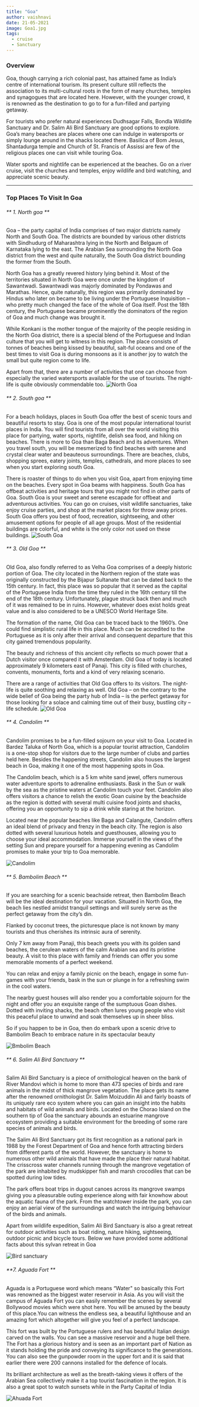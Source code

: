 ```yaml
---
title: "Goa"
author: vaishnavi
date: 21-05-2021
image: Goa1.jpg
tags:
  - cruise
  - Sanctuary
---
```

### Overview

Goa, though carrying a rich colonial past, has attained fame as India’s centre of international tourism. Its present culture still reflects the association to its multi-cultural roots in the form of many churches, temples and synagogues that are located here. However, with the younger crowd, it is renowned as the destination to go to for a fun-filled and partying getaway.

For tourists who prefer natural experiences Dudhsagar Falls, Bondla Wildlife Sanctuary and Dr. Salim Ali Bird Sanctuary are good options to explore. Goa’s many beaches are places where one can indulge in watersports or simply lounge around in the shacks located there. Basilica of Bom Jesus, Shantadurga temple and Church of St. Francis of Assissi are few of the religious places one can visit while touring Goa. 

Water sports and nightlife can be experienced at the beaches. Go on a river cruise, visit the churches and temples, enjoy wildlife and bird watching, and appreciate scenic beauty.

------
### Top Places To Visit In Goa


###### ** 1. North goa **


Goa – the party capital of India comprises of two major districts namely North and South Goa. The districts are bounded by various other districts with Sindhudurg of Maharashtra lying in the North and Belgaum of Karnataka lying to the east. The Arabian Sea surrounding the North Goa district from the west and quite naturally, the South Goa district bounding the former from the South.

North Goa has a greatly revered history lying behind it. Most of the territories situated in North Goa were once under the kingdom of Sawantwadi. Sawantwadi was majorly dominated by Pondawas and Marathas. Hence, quite naturally, this region was primarily dominated by Hindus who later on became to be living under the Portuguese Inquisition – who pretty much changed the face of the whole of Goa itself. Post the 18th century, the Portuguese became prominently the dominators of the region of Goa and much change was brought it.

While Konkani is the mother tongue of the majority of the people residing in the North Goa district, there is a special blend of the Portuguese and Indian culture that you will get to witness in this region. The place consists of tonnes of beaches being kissed by beautiful, salt-ful oceans and one of the best times to visit Goa is during monsoons as it is another joy to watch the small but quite region come to life.

Apart from that, there are a number of activities that one can choose from especially the varied watersports available for the use of tourists. The night-life is quite obviously commendable too.
![North Goa](gov1.jpg)
###### ** 2. South goa **

For a beach holidays, places in South Goa offer the best of scenic tours and beautiful resorts to stay. Goa is one of the most popular international tourist places in India. You will find tourists from all over the world visiting this place for partying, water sports, nightlife, delish sea food, and hiking on beaches. There is more to Goa than Baga Beach and its adventures. When you travel south, you will be mesmerized to find beaches with serene and crystal clear water and beauteous surroundings. There are beaches, clubs, shopping sprees, eatery joints, temples, cathedrals, and more places to see when you start exploring south Goa.

There is roaster of things to do when you visit Goa, apart from enjoying time on the beaches. Every spot in Goa beams with happiness. South Goa has offbeat activities and heritage tours that you might not find in other parts of Goa. South Goa is your sweet and serene escapade for offbeat and adventurous activities. You can go on cruises, visit wildlife sanctuaries, take enjoy cruise parties, and shop at the market places for throw away prices. South Goa offers you best of food, recreation, sightseeing, and other amusement options for people of all age groups. Most of the residential buildings are colorful, and white is the only color not used on these buildings.
![South Goa](gov2.jpg)

###### ** 3. Old Goa **

Old Goa, also fondly referred to as Velha Goa comprises of a deeply historic portion of Goa. The city located in the Northern region of the state was originally constructed by the Bijapur Sultanate that can be dated back to the 15th century. In fact, this place was so popular that it served as the capital of the Portuguese India from the time they ruled in the 16th century till the end of the 18th century. Unfortunately, plague struck back then and much of it was remained to be in ruins. However, whatever does exist holds great value and is also considered to be a UNESCO World Heritage Site.

The formation of the name, Old Goa can be traced back to the 1960’s. One could find simplistic rural life in this place. Much can be accredited to the Portuguese as it is only after their arrival and consequent departure that this city gained tremendous popularity.

The beauty and richness of this ancient city reflects so much power that a Dutch visitor once compared it with Amsterdam. Old Goa of today is located approximately 9 kilometers east of Panaji. This city is filled with churches, convents, monuments, forts and a kind of very relaxing scenario.

There are a range of activities that Old Goa offers to its visitors. The night-life is quite soothing and relaxing as well. Old Goa – on the contrary to the wide belief of Goa being the party hub of India – is the perfect getaway for those looking for a solace and calming time out of their busy, bustling city – life schedule.
![Old Goa](gov03.jpg)

###### ** 4. Candolim **

Candolim promises to be a fun-filled sojourn on your visit to Goa. Located in Bardez Taluka of North Goa, which is a popular tourist attraction, Candolim is a one-stop shop for visitors due to the large number of clubs and parties held here. Besides the happening streets, Candolim also houses the largest beach in Goa, making it one of the most happening spots in Goa.  

The Candolim beach, which is a 5 km white sand jewel, offers numerous water adventure sports to adrenaline enthusiasts. Bask in the Sun or walk by the sea as the pristine waters at Candolim touch your feet. Candolim also offers visitors a chance to relish the exotic Goan cuisine by the beachside as the region is dotted with several multi cuisine food joints and shacks, offering you an opportunity to sip a drink while staring at the horizon.

Located near the popular beaches like Baga and Calangute, Candolim offers an ideal blend of privacy and frenzy in the beach city. The region is also dotted with several luxurious hotels and guesthouses, allowing you to choose your ideal accommodation. Immerse yourself in the views of the setting Sun and prepare yourself for a happening evening as Candolim promises to make your trip to Goa memorable. 

![Candolim](gov4.jpg)
###### ** 5. Bambolim Beach **

If you are searching for a scenic beachside retreat, then Bambolim Beach will be the ideal destination for your vacation. Situated in North Goa, the beach lies nestled amidst tranquil settings and will surely serve as the perfect getaway from the city’s din. 

Flanked by coconut trees, the picturesque place is not known by many tourists and thus cherishes its intrinsic aura of serenity. 

Only 7 km away from Panaji, this beach greets you with its golden sand beaches, the cerulean waters of the calm Arabian sea and its pristine beauty.
A visit to this place with family and friends can offer you some memorable moments of a perfect weekend.

You can relax and enjoy a family picnic on the beach, engage in some fun-games with your friends, bask in the sun or plunge in for a refreshing swim in the cool waters. 

The nearby guest houses will also render you a comfortable sojourn for the night and offer you an exquisite range of the sumptuous Goan dishes. Dotted with inviting shacks, the beach often lures young people who visit this peaceful place to unwind and soak themselves up in sheer bliss. 

So if you happen to be in Goa, then do embark upon a scenic drive to Bambolim Beach to embrace nature in its spectacular beauty

![Bmbolim Beach](gov5.jpg)

###### ** 6. Salim Ali Bird Sanctuary **
 Salim Ali Bird Sanctuary  is a piece of ornithological heaven on the bank of River Mandovi which is home to more than 473 species of birds and rare animals in the midst of thick mangrove vegetation. The place gets its name after the renowned ornithologist Dr. Salim Moizuddin Ali and fairly boasts of its uniquely rare eco system where you can gain an insight into the habits and habitats of wild animals and birds. Located on the Chorao Island on the southern tip of Goa the sanctuary abounds an estuarine mangrove ecosystem providing a suitable environment for the breeding of some rare species of animals and birds. 

The Salim Ali Bird Sanctuary got its first recognition as a national park in 1988 by the Forest Department of Goa and hence forth attracting birders from different parts of the world. However, the sanctuary is home to numerous other wild animals that have made the place their natural habitat. The crisscross water channels running through the mangrove vegetation of the park are inhabited by mudskipper fish and marsh crocodiles that can be spotted during low tides. 

The park offers boat trips in dugout canoes across its mangrove swamps giving you a pleasurable outing experience along with fair knowhow about the aquatic fauna of the park. From the watchtower inside the park, you can enjoy an aerial view of the surroundings and watch the intriguing behaviour of the birds and animals. 

Apart from wildlife expedition, Salim Ali Bird Sanctuary is also a great retreat for outdoor activities such as boat riding, nature hiking, sightseeing, outdoor picnic and bicycle tours. Below we have provided some additional facts about this sylvan retreat in Goa

![Bird sanctuary](gov6.jpg)

###### **7. Aguada Fort **

Aguada is a Portuguese word which means “Water" so basically this Fort was renowned as the biggest water reservoir in Asia. As you will visit the campus of  Aguada Fort you can easily remember the scenes by several Bollywood movies which were shot here. You will be amused by the beauty of this place.You can witness the endless sea, a beautiful lighthouse and an amazing fort which altogether will give you feel of a perfect landscape. 

This fort was built by the Portuguese rulers and has beautiful Italian design carved on the walls. You can see a  massive reservoir and a huge bell there. The Fort has a glorious history and is seen as an important part of Nation as it stands holding the pride and conveying its significance to the generations. You can also see the gunpowder room in the upper fort and it is said that earlier there were 200 cannons installed for the defence of locals. 

Its brilliant architecture as well as the breath-taking views it offers of the Arabian Sea collectively make it a top tourist fascination in the region. 
It is also a great spot to watch sunsets while in the Party Capital of India

![Ahuada Fort](gov7.jpg)
